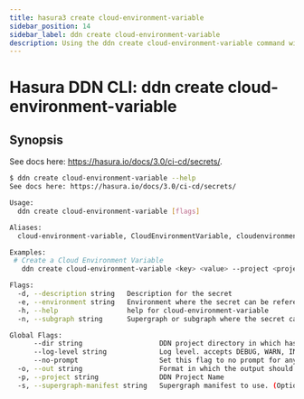 ```yaml
---
title: hasura3 create cloud-environment-variable
sidebar_position: 14
sidebar_label: ddn create cloud-environment-variable
description: Using the ddn create cloud-environment-variable command with the Hasura CLI
---
```


# Hasura DDN CLI: ddn create cloud-environment-variable 

## Synopsis
See docs here: https://hasura.io/docs/3.0/ci-cd/secrets/.

```bash
$ ddn create cloud-environment-variable --help
See docs here: https://hasura.io/docs/3.0/ci-cd/secrets/

Usage:
  ddn create cloud-environment-variable [flags]

Aliases:
  cloud-environment-variable, CloudEnvironmentVariable, cloudenvironmentvariable, cloudenvvar

Examples:
 # Create a Cloud Environment Variable
   ddn create cloud-environment-variable <key> <value> --project <project-name> --environment <env-name>

Flags:
  -d, --description string   Description for the secret
  -e, --environment string   Environment where the secret can be referenced (required)
  -h, --help                 help for cloud-environment-variable
  -n, --subgraph string      Supergraph or subgraph where the secret can be referenced

Global Flags:
      --dir string                   DDN project directory in which hasura.yaml is present (default ".")
      --log-level string             Log level. accepts DEBUG, WARN, INFO, ERROR, FATAL (default "INFO")
      --no-prompt                    Set this flag to no prompt for anything, the command fails if any input is missing
  -o, --out string                   Format in which the output should be printed, accepts table, json and yaml (default "table")
  -p, --project string               DDN Project Name
  -s, --supergraph-manifest string   Supergraph manifest to use. (Optional. DefaultSupergraphManifest used  if not provided)
```

